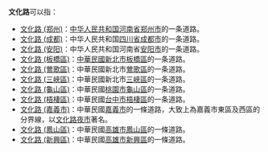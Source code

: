 '''文化路'''可以指：
*[[文化路_(郑州)|文化路 (郑州)]]：[[中华人民共和国|中华人民共和国]][[河南省|河南省]][[郑州市|郑州市]]的一条道路。
*[[文化路_(成都)|文化路 (成都)]]：中华人民共和国[[四川省|四川省]][[成都市|成都市]]的一条道路。
*[[文化路_(安阳)|文化路 (安阳)]]：中华人民共和国河南省[[安阳市|安阳市]]的一条道路。
*[[文化路_(板橋區)|文化路 (板橋區)]]：[[中華民國|中華民國]][[新北市|新北市]][[板橋區_(新北市)|板橋區]]的一条道路。
*[[文化路_(鶯歌區)|文化路 (鶯歌區)]]：中華民國新北市[[鶯歌區|鶯歌區]]的一条道路。
*[[文化路_(三峽區)|文化路 (三峽區)]]：中華民國新北市[[三峽區|三峽區]]的一条道路。
*[[文化路_(龜山區)|文化路 (龜山區)]]：中華民國[[桃園市|桃園市]][[龜山區|龜山區]]的一条道路。
*[[文化路_(梧棲區)|文化路 (梧棲區)]]：中華民國[[台中市|台中市]][[梧棲區|梧棲區]]的一条道路。
*[[文化路_(嘉義市)|文化路 (嘉義市)]]：中華民國[[嘉義市|嘉義市]]的一條道路，大致上為嘉義市東區及西區的分界線，以[[文化路夜市|文化路夜市]]著名。
*[[文化路_(鳳山區)|文化路 (鳳山區)]]：中華民國[[高雄市|高雄市]][[鳳山區|鳳山區]]的一條道路。
*[[文化路_(新興區)|文化路 (新興區)]]：中華民國[[高雄市|高雄市]][[新興區_(高雄市)|新興區]]的一條道路。
{{disambig|Cat=街道名消歧义}}